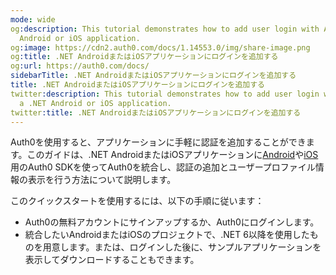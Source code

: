 ```yaml
---
mode: wide
og:description: This tutorial demonstrates how to add user login with Auth0 to a .NET
  Android or iOS application.
og:image: https://cdn2.auth0.com/docs/1.14553.0/img/share-image.png
og:title: .NET AndroidまたはiOSアプリケーションにログインを追加する
og:url: https://auth0.com/docs/
sidebarTitle: .NET AndroidまたはiOSアプリケーションにログインを追加する
title: .NET AndroidまたはiOSアプリケーションにログインを追加する
twitter:description: This tutorial demonstrates how to add user login with Auth0 to
  a .NET Android or iOS application.
twitter:title: .NET AndroidまたはiOSアプリケーションにログインを追加する
---
```


Auth0を使用すると、アプリケーションに手軽に認証を追加することができます。このガイドは、.NET AndroidまたはiOSアプリケーションに[Android](https://www.nuget.org/packages/Auth0.OidcClient.AndroidX/)や[iOS](https://www.nuget.org/packages/Auth0.OidcClient.iOS)用のAuth0 SDKを使ってAuth0を統合し、認証の追加とユーザープロファイル情報の表示を行う方法について説明します。



このクイックスタートを使用するには、以下の手順に従います：

* Auth0の無料アカウントにサインアップするか、Auth0にログインします。
* 統合したいAndroidまたはiOSのプロジェクトで、.NET 6以降を使用したものを用意します。または、ログインした後に、サンプルアプリケーションを表示してダウンロードすることもできます。